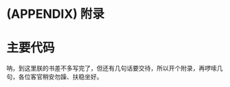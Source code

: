 \cleardoublepage 

# (APPENDIX) 附录 {-}

# 主要代码 {#sound}

呐，到这里朕的书差不多写完了，但还有几句话要交待，所以开个附录，再啰嗦几句，各位客官稍安勿躁、扶稳坐好。